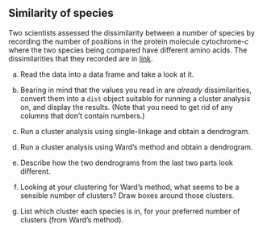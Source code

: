 ##  Similarity of species 


 Two scientists assessed the dissimilarity
between a number 
of species by recording the number of positions in the protein
molecule cytochrome-$c$ where the two species being compared have
different amino acids. The dissimilarities that they recorded are in
[link](http://ritsokiguess.site/datafiles/species.txt).



(a) Read the data into a data frame and take a look at it.



(b) Bearing in mind that the values you read in are
*already* dissimilarities, convert them into a `dist`
object suitable for running a cluster analysis on, and display the
results. (Note that you need to get rid of any columns that don't
contain numbers.)



(c) Run a cluster analysis using single-linkage and obtain a dendrogram.



(d) Run a cluster analysis using Ward's method and obtain a dendrogram.



(e) Describe how the two dendrograms from the last two parts
look different.



(f) Looking at your clustering for Ward's method, what seems to
be a sensible number of clusters? Draw boxes around those clusters.



(g) List which cluster each species is in, for your preferred
number of clusters (from Ward's method).





